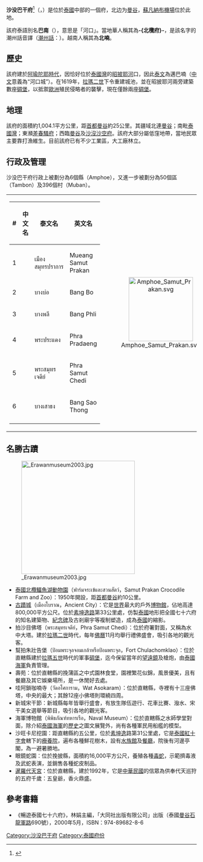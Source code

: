 {{noteTA
|1=zh-hant:沙沒巴干府;zh-hans:沙没巴干府;zh-hk:北欖府;
|2=zh-hant:蘇凡納布;zh-hans:素万那普
}}
{{Infobox settlement
| name                    = 沙没巴干府
| native_name             = สมุทรปราการ
| native_name_lang        = th
| settlement_type         = [[泰国行政区划|府]]
| nickname                = 
| motto                   = 
| image_flag              = Flag Samut Prakan Province.png
| image_seal              = Samutphakhan.png
| image_map               = Thailand Samut Prakan locator map.svg
| mapsize                 = frameless
| map_alt                 = ! Nasa map worlds 
| map_caption             = 沙没巴干府在泰國的位置
| latd  =  |latm  =  |lats  = 
| longd =  |longm =  |longs = 
| coordinates_footnotes   = 
| subdivision_type        = 國家
| subdivision_name        = {{flag|Thailand}}
| seat_type               = 首府
| seat                    = [[沙没巴干|沙没巴干]]
| leader_party            = 
| leader_title            = 
| leader_name             = 
| area_footnotes          = 
| area_total_km2          = 1,004.1
| area_rank               = 70
| elevation_footnotes     = 
| elevation_m             = 
| population_footnotes    = 2018
| population_total        = 1,326,608<ref name=DOPA-20171231>{{cite web|title=Population of the Kingdom|url=http://stat.bora.dopa.go.th/stat/statnew/statTDD/views/showDistrictData.php?rcode=11&statType=1&year=60|website=Department of Provincial Affairs (DOPA) Thailand|accessdate=4 Apr 2018|language=th|date=2017-12-31|archive-date=2018-04-04|archive-url=https://web.archive.org/web/20180404134837/http://stat.bora.dopa.go.th/stat/statnew/statTDD/views/showDistrictData.php?rcode=11&statType=1&year=60|dead-url=no}}</ref>
| population_as_of        = 
| population_rank         = 18
| population_density_km2  = auto
| population_density_rank = 3
| population_demonym      = 
| population_note         = 
| timezone1               = 
| utc_offset1             = +7
| iso_code                = [[ISO_3166-2:TH|TH-11]]
| website                 = {{URL|http://www.samutprakan.go.th}}
| footnotes               = 
}}
'''沙没巴干府'''<ref name="zhou">{{cite book|title=[[世界地名翻译大辞典|世界地名翻译大辞典]]|author=周定国|publisher=中国对外翻译出版公司|year=2008|isbn=978-7-5001-0753-8|page=1234}}</ref>（{{thai|t=จังหวัดสมุทรปราการ|r=Changwat Samut Prakan}}，{{IPA-th|t͡ɕāŋ.wàt sāmùt prāːkāːn}}）是位於[[泰國|泰國]]中部的一個府，北边为[[曼谷|曼谷]]，[[蘇凡納布機場|蘇凡納布機場]]位於此地。

該府泰語別名'''巴南'''（{{thai|t=ปากน้ำ|r=Paknam}}），意思是「河口」。當地華人稱其為'''-{北欖府}-'''，是該名字的潮州話音譯（[[潮州話|潮州話]]：{{IPA|[p˭ǎ[i] nám]}}）。越南人稱其為'''北喃'''。

== 歷史 ==
該府建於[[大城王國|阿瑜陀耶時代]]，因恰好位於[[泰國灣|泰國灣]]的[[昭披耶河|昭披耶河]]口，因此[[泰文|泰文]]為邁巴喃（[[中文|中文]]意義為“河口城”）。在1619年，[[拉瑪二世|拉瑪二世]]下令重建城池，並在昭披耶河兩旁建築數座[[碉堡|碉堡]]，以抵禦[[歐洲|歐洲]]殖民侵略者的襲擊，現在僅餘兩座[[碉堡|碉堡]]。

== 地理 ==
該府的面積約1,004.1平方公里，距[[首都|首都]][[曼谷|曼谷]]約25公里。其疆域北連[[曼谷|曼谷]]；南毗[[泰國灣|泰國灣]]；東瀕[[差春騷府|差春騷府]]；西臨[[曼谷|曼谷]]及[[沙沒沙空府|沙沒沙空府]]。該府大部分屬低窪地帶，當地民眾主要靠打漁維生。目前該府已有不少工業區，大工廠林立。

== 行政及管理 ==
沙没巴干府行政上被劃分為6個縣（Amphoe），又進一步被劃分為50個區（Tambon）及396個村（Muban）。

{| style="background:none;" cellspacing="2"
|
{| class="sortable wikitable" style="text-align:left; font-size:100%;"
|- style="font-size:100%; text-align:right;"
! #
! 中文名
! 泰文名
! 英文名
|-
|1
|{{link-en|沙没巴干府治县|Mueang Samut Prakan District|沙没巴干府治县 {{small|(北榄府治县)}}}}
|เมืองสมุทรปราการ
|Mueang Samut Prakan
|-
|2
|{{link-en|邦波县|Bang Bo District}}
|บางบ่อ
|Bang Bo
|-
|3
|{{link-en|邦普里县|Bang Phli District}}
|บางพลี
|Bang Phli
|-
|4
|{{link-en|帕巴登县|Phra Pradaeng District}}
|พระประแดง
|Phra Pradaeng
|-
|5
|{{link-en|帕沙没则滴县|Phra Samut Chedi District}}
|พระสมุทรเจดีย์
|Phra Samut Chedi
|-
|6
|{{link-en|邦骚通县|Bang Sao Thong District}}
|บางเสาธง
|Bang Sao Thong
|-
|}
!<center>[[File:Amphoe_Samut_Prakan.svg|170px]]

|}

== 名勝古蹟 ==
[[File:_Erawanmuseum2003.jpg|300px]]
* [[泰國北欖鱷魚湖動物園|泰國北欖鱷魚湖動物園]]（ฟาร์มจระเข้และสวนสัตว์，Samut Prakan Crocodile Farm and Zoo）：1950年開設，距[[首都|首都]][[曼谷|曼谷]]約10公里。
* [[古蹟城|古蹟城]]（เมืองโบราณ，Ancient City）：它是[[世界|世界]]最大的戶外[[博物館|博物館]]，佔地高達800,000平方公尺。位於[[素坤逸路|素坤逸路]]第33公里處，仿製[[泰國|泰國]]地形把全國七十六府的知名建築物、[[紀念碑|紀念碑]]及古剎廟宇等複制塑造，成為[[泰國|泰國]]的縮影。
* 拍沙目佛塔（พระสมุทรเจดีย์，Phra Samut Chedi）：位於府署對面，又稱為水中大塔。建於[[拉瑪二世|拉瑪二世]]時代，每年[[佛曆|佛曆]]11月均舉行禮佛盛會，吸引各地的觀光客。
* 幫拍朱壯告堡（ป้อมพระจุลจอมเกล้าหรือป้อมพระจุล，Fort Chulachomklao）：位於直轄縣建於[[拉瑪五世|拉瑪五世]]時代的軍事[[碉堡|碉堡]]，迄今保留當年的[[望遠鏡|望遠鏡]]及槍炮，由[[泰國|泰國]][[海軍|海軍]]負責管理。
* 壽苑：位於直轄縣的挽蒲區之中式園林食堂，園裡繁花似錦，風景優美，且有餐廳及其它娛樂場所，是一休閒好去處。
* 哇阿鎖咖喃寺（วัดอโศการาม，Wat Asokaram）：位於直轄縣，寺裡有十三座佛塔，中央的最大；其餘12座小佛塔則環繞四周。
* 新城宋干節：新城縣每年皆舉行盛會，有放生隊伍遊行、花車比賽、潑水、宋干美女選舉等節目，吸引各地的觀光客。
* 海軍博物館（พิพิธภัณฑ์ทหารเรือ，Naval Museum）：位於直轄縣之水師學堂對面，除介紹[[泰國|泰國]][[海軍|海軍]]的[[歷史|歷史]]之圖文展覽外，尚有各種軍民用船艦的模型。
* 沙旺卡尼挖園：距直轄縣約五公里，位於[[素坤逸|素坤逸]]路第31公里處，它是[[泰國|泰國]][[紅十字會|紅十字會]]轄下的[[療養院|療養院]]，遍布各種鮮花樹木，設有[[水族館|水族館]]及[[餐廳|餐廳]]，院後有河邊亭閣，為一避暑勝地。
* 眼鏡蛇園：位於挽披縣，面積約16,000平方公尺，養殖各種[[毒蛇|毒蛇]]，示範擠毒液及武蛇表演，並銷售各種蛇皮制品。
* [[暹羅代天宮|暹羅代天宮]]：位於直轄縣，建於1992年，它是[[中華民國|中華民國]]的信眾為供奉代天巡狩的五府千歲：五皇爺，香火鼎盛。

==參考書籍==
{{reflist}}
* 《暢遊泰國七十六府》，林娟主編，「大同社出版有限公司」出版（泰國[[曼谷|曼谷]][[石龍軍路|石龍軍路]]690號），2000年5月，ISBN：974-89682-8-6

{{沙没巴干府}}
{{泰國府份}}
{{coord|13|35|58|N|100|35|48|E|display=title|type:adm1st_region:TH}}
[[Category:沙没巴干府|Category:沙没巴干府]]
[[Category:泰國府份|Category:泰國府份]]